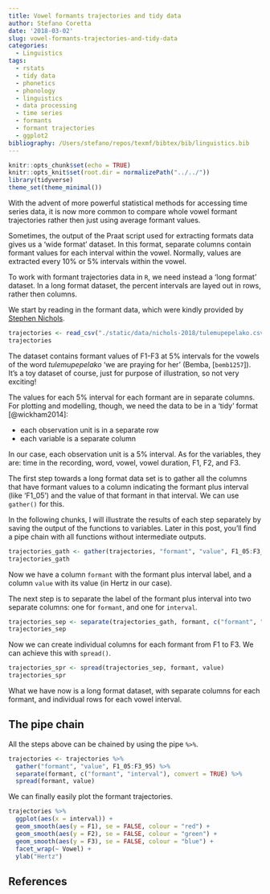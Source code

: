```yaml
---
title: Vowel formants trajectories and tidy data
author: Stefano Coretta
date: '2018-03-02'
slug: vowel-formants-trajectories-and-tidy-data
categories:
  - Linguistics
tags:
  - rstats
  - tidy data
  - phonetics
  - phonology
  - linguistics
  - data processing
  - time series
  - formants
  - formant trajectories
  - ggplot2
bibliography: /Users/stefano/repos/texmf/bibtex/bib/linguistics.bib
---
```


```r
knitr::opts_chunk$set(echo = TRUE)
knitr::opts_knit$set(root.dir = normalizePath("../../"))
library(tidyverse)
theme_set(theme_minimal())
```

With the advent of more powerful statistical methods for accessing time series data, it is now more common to compare whole vowel formant trajectories rather then just using average formant values.

Sometimes, the output of the Praat script used for extracting formats data gives us a 'wide format' dataset.
In this format, separate columns contain formant values for each interval within the vowel.
Normally, values are extracted every 10% or 5% intervals within the vowel.

To work with formant trajectories data in `R`, we need instead a 'long format' dataset.
In a long format dataset, the percent intervals are layed out in rows, rather then columns.

We start by reading in the formant data, which were kindly provided by [Stephen Nichols](http://tiny.cc/sjn).

```r
trajectories <- read_csv("./static/data/nichols-2018/tulemupepelako.csv")
trajectories
```

The dataset contains formant values of F1-F3 at 5% intervals for the vowels of the word *tulemupepelako* 'we are praying for her' (Bemba, [`bemb1257`]).
It's a toy dataset of course, just for purpose of illustration, so not very exciting!

The values for each 5% interval for each formant are in separate columns.
For plotting and modelling, though, we need the data to be in a 'tidy' format [@wickham2014]:

- each observation unit is in a separate row
- each variable is a separate column

In our case, each observation unit is a 5% interval.
As for the variables, they are: time in the recording, word, vowel, vowel duration, F1, F2, and F3.

The first step towards a long format data set is to gather all the columns that have formant values to a column indicating the formant plus interval (like 'F1_05') and the value of that formant in that interval.
We can use `gather()` for this.

In the following chunks, I will illustrate the results of each step separately by saving the output of the functions to variables.
Later in this post, you'll find a pipe chain with all functions without intermediate outputs.

```r
trajectories_gath <- gather(trajectories, "formant", "value", F1_05:F3_95)
trajectories_gath
```

Now we have a column `formant` with the formant plus interval label, and a column `value` with its value (in Hertz in our case).

The next step is to separate the label of the formant plus interval into two separate columns: one for `formant`, and one for `interval`.

```r
trajectories_sep <- separate(trajectories_gath, formant, c("formant", "interval"), convert = TRUE)
trajectories_sep
```

Now we can create individual columns for each formant from F1 to F3.
We can achieve this with `spread()`.

```r
trajectories_spr <- spread(trajectories_sep, formant, value)
trajectories_spr
```

What we have now is a long format dataset, with separate columns for each formant, and individual rows for each vowel interval.

## The pipe chain

All the steps above can be chained by using the pipe `%>%`.

```r
trajectories <- trajectories %>%
  gather("formant", "value", F1_05:F3_95) %>%
  separate(formant, c("formant", "interval"), convert = TRUE) %>%
  spread(formant, value)
```

We can finally easily plot the formant trajectories.

```r
trajectories %>%
  ggplot(aes(x = interval)) +
  geom_smooth(aes(y = F1), se = FALSE, colour = "red") +
  geom_smooth(aes(y = F2), se = FALSE, colour = "green") +
  geom_smooth(aes(y = F3), se = FALSE, colour = "blue") +
  facet_wrap(~ Vowel) +
  ylab("Hertz")
```

## References
